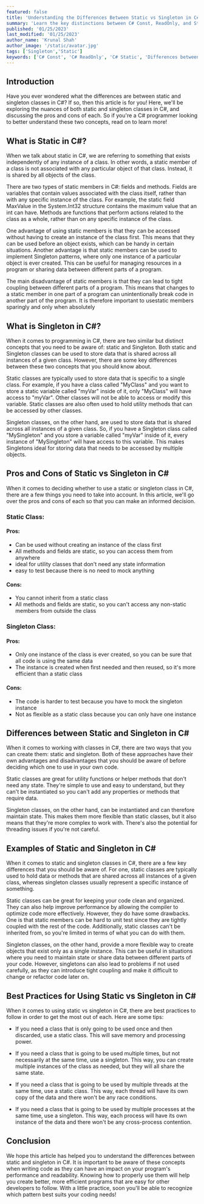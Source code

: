 ```yaml
---
featured: false
title: 'Understanding the Differences Between Static vs Singleton in C#'
summary: 'Learn the key distinctions between C# Const, ReadOnly, and Static keywords and when to use each in your code.'
published: '01/25/2023'
last_modified: '01/25/2023'
author_name: 'Krunal Shah'
author_image: '/static/avatar.jpg'
tags: ['Singleton','Static']
keywords: ['C# Const', 'C# ReadOnly', 'C# Static', 'Differences between C# Const, ReadOnly, and Static', 'What is a Const Variable in C#?', 'What is a ReadOnly Variable in C#?','What is a Static Variable in C#?', 'When to use Const, ReadOnly, and Static in C#', 'Where to use Const, ReadOnly, and Static in C#', 'How to use Const, ReadOnly, and Static in C#', 'Advantages of using Const, ReadOnly, and Static in C#', 'Disadvantages of using Const, ReadOnly, and Static in C#', 'Const vs ReadOnly vs Static in C#', 'C# Const vs ReadOnly vs Static', 'Understanding the differences between C# Const, ReadOnly, and Static']
---
```


## Introduction

Have you ever wondered what the differences are between static and singleton classes in C#? If so, then this article is for you! Here, we'll be exploring the nuances of both static and singleton classes in C#, and discussing the pros and cons of each. So if you're a C# programmer looking to better understand these two concepts, read on to learn more!

## What is Static in C#?

When we talk about static in C#, we are referring to something that exists independently of any instance of a class. In other words, a static member of a class is not associated with any particular object of that class. Instead, it is shared by all objects of the class.

There are two types of static members in C#: fields and methods. Fields are variables that contain values associated with the class itself, rather than with any specific instance of the class. For example, the static field MaxValue in the System.Int32 structure contains the maximum value that an int can have. Methods are functions that perform actions related to the class as a whole, rather than on any specific instance of the class.

One advantage of using static members is that they can be accessed without having to create an instance of the class first. This means that they can be used before an object exists, which can be handy in certain situations. Another advantage is that static members can be used to implement Singleton patterns, where only one instance of a particular object is ever created. This can be useful for managing resources in a program or sharing data between different parts of a program.

The main disadvantage of static members is that they can lead to tight coupling between different parts of a program. This means that changes to a static member in one part of a program can unintentionally break code in another part of the program. It is therefore important to usestatic members sparingly and only when absolutely

## What is Singleton in C#?

When it comes to programming in C#, there are two similar but distinct concepts that you need to be aware of: static and Singleton. Both static and Singleton classes can be used to store data that is shared across all instances of a given class. However, there are some key differences between these two concepts that you should know about.

Static classes are typically used to store data that is specific to a single class. For example, if you have a class called "MyClass" and you want to store a static variable called "myVar" inside of it, only "MyClass" will have access to "myVar". Other classes will not be able to access or modify this variable. Static classes are also often used to hold utility methods that can be accessed by other classes.

Singleton classes, on the other hand, are used to store data that is shared across all instances of a given class. So, if you have a Singleton class called "MySingleton" and you store a variable called "myVar" inside of it, every instance of "MySingleton" will have access to this variable. This makes Singletons ideal for storing data that needs to be accessed by multiple objects.

## Pros and Cons of Static vs Singleton in C#

When it comes to deciding whether to use a static or singleton class in C#, there are a few things you need to take into account. In this article, we'll go over the pros and cons of each so that you can make an informed decision.

### Static Class:

#### Pros: 
* Can be used without creating an instance of the class first 
* All methods and fields are static, so you can access them from anywhere 
* ideal for utility classes that don't need any state information 
* easy to test because there is no need to mock anything 

#### Cons: 
 * You cannot inherit from a static class 
 * All methods and fields are static, so you can't access any non-static members from outside the class 

 ### Singleton Class: 

 #### Pros: 
 * Only one instance of the class is ever created, so you can be sure that all code is using the same data  
 * The instance is created when first needed and then reused, so it's more efficient than a static class  
 
 #### Cons: 
 * The code is harder to test because you have to mock the singleton instance  
 * Not as flexible as a static class because you can only have one instance

## Differences between Static and Singleton in C#

When it comes to working with classes in C#, there are two ways that you can create them: static and singleton. Both of these approaches have their own advantages and disadvantages that you should be aware of before deciding which one to use in your own code.

Static classes are great for utility functions or helper methods that don't need any state. They're simple to use and easy to understand, but they can't be instantiated so you can't add any properties or methods that require data.

Singleton classes, on the other hand, can be instantiated and can therefore maintain state. This makes them more flexible than static classes, but it also means that they're more complex to work with. There's also the potential for threading issues if you're not careful.

## Examples of Static and Singleton in C#

When it comes to static and singleton classes in C#, there are a few key differences that you should be aware of. For one, static classes are typically used to hold data or methods that are shared across all instances of a given class, whereas singleton classes usually represent a specific instance of something.

 Static classes can be great for keeping your code clean and organized. They can also help improve performance by allowing the compiler to optimize code more effectively. However, they do have some drawbacks. One is that static members can be hard to unit test since they are tightly coupled with the rest of the code. Additionally, static classes can't be inherited from, so you're limited in terms of what you can do with them.

Singleton classes, on the other hand, provide a more flexible way to create objects that exist only as a single instance. This can be useful in situations where you need to maintain state or share data between different parts of your code. However, singletons can also lead to problems if not used carefully, as they can introduce tight coupling and make it difficult to change or refactor code later on.

## Best Practices for Using Static vs Singleton in C#

When it comes to using static vs singleton in C#, there are best practices to follow in order to get the most out of each. Here are some tips:

* If you need a class that is only going to be used once and then discarded, use a static class. This will save memory and processing power.

* If you need a class that is going to be used multiple times, but not necessarily at the same time, use a singleton. This way, you can create multiple instances of the class as needed, but they will all share the same state.

* If you need a class that is going to be used by multiple threads at the same time, use a static class. This way, each thread will have its own copy of the data and there won't be any race conditions.

* If you need a class that is going to be used by multiple processes at the same time, use a singleton. This way, each process will have its own instance of the data and there won't be any cross-process contention.

## Conclusion

We hope this article has helped you to understand the differences between static and singleton in C#. It is important to be aware of these concepts when writing code as they can have an impact on your program's performance and readability. Knowing how to properly use them will help you create better, more efficient programs that are easy for other developers to follow. With a little practice, soon you'll be able to recognize which pattern best suits your coding needs!
